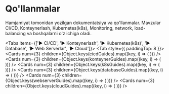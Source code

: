 
# Qo'llanmalar

Hamjamiyat tomonidan yozilgan dokumentatsiya va qo'llanmalar. Mavzular CI/CD, Konteynerlash, Kubernetes(k8s), Monitoring, network, load-balancing va boshqalarni o'z ichiga oladi.

<Tabs items={['▶️ CI/CD', '▶️ Konteynerlash', '▶️ Kubernetes(k8s)', '▶️ Database', '▶️ Web Serverlar', '▶️ Cloud']}>
  <Tab style={{ paddingTop: 8 }}>
    <Cards
      num={3}
      children={Object.keys(cicdGuides).map((key, i) => (
        <Card
          key={i}
          title={cicdGuides[key].title}
          description={cicdGuides[key].description}
          icon={cicdGuides[key].icon}
          href={cicdGuides[key].href}
        />
      ))}
    />
  </Tab>
  <Tab>
    <Cards
      num={3}
      children={Object.keys(konteynerGuides).map((key, i) => (
        <Card
          key={i}
          title={konteynerGuides[key].title}
          description={konteynerGuides[key].description}
          icon={konteynerGuides[key].icon}
          href={konteynerGuides[key].href}
        />
      ))}
    />
  </Tab>
  <Tab>
    <Cards
      num={3}
      children={Object.keys(k8sGuides).map((key, i) => (
        <Card
          key={i}
          title={k8sGuides[key].title}
          description={k8sGuides[key].description}
          icon={k8sGuides[key].icon}
          href={k8sGuides[key].href}
        />
      ))}
    />
  </Tab>
  <Tab>
    <Cards
      num={3}
      children={Object.keys(databaseGuides).map((key, i) => (
        <Card
          key={i}
          title={databaseGuides[key].title}
          description={databaseGuides[key].description}
          icon={databaseGuides[key].icon}
          href={databaseGuides[key].href}
        />
      ))}
    />
  </Tab>
  <Tab>
    <Cards
      num={3}
      children={Object.keys(webserverGuides).map((key, i) => (
        <Card
          key={i}
          title={webserverGuides[key].title}
          description={webserverGuides[key].description}
          icon={webserverGuides[key].icon}
          href={webserverGuides[key].href}
        />
      ))}
    />
  </Tab>
  <Tab>
    <Cards
      num={3}
      children={Object.keys(cloudGuides).map((key, i) => (
        <Card
          key={i}
          title={cloudGuides[key].title}
          description={cloudGuides[key].description}
          icon={cloudGuides[key].icon}
          href={cloudGuides[key].href}
        />
      ))}
    />
  </Tab>
</Tabs>